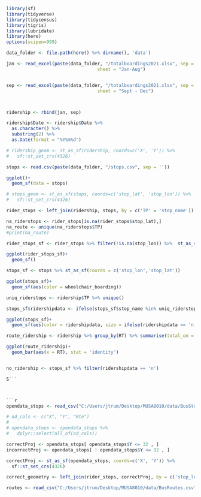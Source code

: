 ```r
library(sf)
library(tidyverse)
library(tidycensus)
library(tigris)
library(lubridate)
library(here)
options(scipen=999)
```

```r

data_folder <- file.path(here() %>% dirname(), 'data')

jan <- read_excel(paste(data_folder, "/totalboardings2021.xlsx", sep = ""),
                                  sheet = "Jan-Aug")


sep <- read_excel(paste(data_folder, "/totalboardings2021.xlsx", sep = ""),
                                  sheet = "Sept - Dec")



ridership <- rbind(jan, sep)
```

```r
ridership$Date <- ridership$Date %>% 
  as.character() %>% 
  substring(2) %>% 
  as.Date(format = "%Y%m%d")

# ridership_geom <- st_as_sf(ridership, coords=c('X', 'Y')) %>%
#   sf::st_set_crs(4326)
```

```r
stops <- read.csv(paste(data_folder, "/stops.csv", sep = ''))

ggplot()+
  geom_sf(data = stops)


```

```r
# stops_geom <- st_as_sf(stops, coords=c('stop_lat', 'stop_lon')) %>%
#   sf::st_set_crs(4326)

rider_stops <- left_join(ridership, stops, by = c('TP' = 'stop_name'))

na_riderstops <- rider_stops[is.na(rider_stops$stop_lat),]
na_route <- unique(na_riderstops$TP) 
#print(na_route)
```

```r
rider_stops_sf <- rider_stops %>% filter(!is.na(stop_lon)) %>%  st_as_sf(coords = c('stop_lon','stop_lat'))

ggplot(rider_stops_sf)+
  geom_sf()

stops_sf <- stops %>% st_as_sf(coords = c('stop_lon','stop_lat'))

ggplot(stops_sf)+
  geom_sf(aes(color = wheelchair_boarding))
```


```r

uniq_riderstops <- ridership$TP %>% unique()

stops_sf$ridershipdata <- ifelse(stops_sf$stop_name %in% uniq_riderstops,'y','n')

ggplot(stops_sf)+
  geom_sf(aes(color = ridershipdata, size = ifelse(ridershipdata == 'n', 3,1)))

```
```r

route_ridership <- ridership %>% group_by(RT) %>% summarise(total_on = sum(Ons)) 

ggplot(route_ridership)+
  geom_bar(aes(x = RT), stat = 'identity')


no_ridership <- stops_sf %>% filter(ridershipdata == 'n')

S```



```r
opendata_stops <- read_csv("C:/Users/jtrum/Desktop/MUSA8010/data/BusStops.csv")

# od_cols <- c("X", "Y", "Rte")
# 
# opendata_stops <- opendata_stops %>%
#   dplyr::select(all_of(od_cols))

correctProj <- opendata_stops[ opendata_stops$Y <= 32 , ]
incorrectProj <- opendata_stops[ ! opendata_stops$Y <= 32 , ]

correctProj <- st_as_sf(opendata_stops, coords=c('X', 'Y')) %>%
  sf::st_set_crs(4326)

correct_geometry <- left_join(rider_stops, correctProj, by = c('stop_lon' = 'X', 'stop_lat' = 'Y'))

```


```r
routes <- read_csv("C:/Users/jtrum/Desktop/MUSA8010/data/BusRoutes.csv")

```